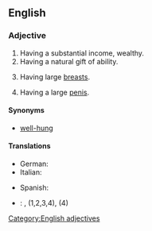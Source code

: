 ==English==

===Adjective===
{{en-adj|pos=[[well]]-[[endowed]]}}

# Having a substantial income, wealthy.
# Having a natural gift of ability.
# {{euphemism|of a [[woman]]}} Having large [[breast]]s.
# {{euphemism|of a [[man]]}} Having a large [[penis]].

====Synonyms====
* {{sense|having a large penis}} [[well-hung]]

====Translations====
{{trans-top|wealthy}}
{{trans-mid}}
{{trans-bottom}}

{{trans-top|having a natural gift of ability}}
{{trans-mid}}
{{trans-bottom}}

{{trans-top|having pronounced female sexual characteristics}}
{{trans-mid}}
{{trans-bottom}}

{{trans-top|having large male genitalia}}
* German: {{t|de|gut bestückt|m}}
* Italian: {{qualifier|slang}} {{t-|it|superdotato|m}}
{{trans-mid}}
* Spanish: {{qualifier|slang}} {{t|es|bien dotado|m}}
{{trans-bottom}}

{{checktrans-top}}
* {{ttbc|Spanish}}: {{t+|es|bien dotado|m}}, {{t+|es|bien dotada|f}} (1,2,3,4), {{t-|es|grosero|m}} (4)
{{checktrans-bottom}}

[[Category:English adjectives]]